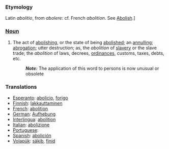 ===Etymology===
Latin ''abolitio'', from ''abolere'': cf. French ''abolition''. See [[Abolish]].] 
===[[Noun]]===
#The act of [[abolishing]], or the state of being [[abolished]]; an [[annulling]]; [[abrogation]]; utter destruction; as, the ''abolition'' of [[slave]]ry or the slave trade; the ''abolition'' of laws, decrees, [[ordinances]], customs, taxes, debts, etc.
#:'''''Note:''''' The application of this word to persons is now unusual or obsolete

===Translations===

*[[Esperanto]]: [[abolicio]], [[forigo]] 
*[[Finnish]]: [[lakkauttaminen]]
*[[French]]: [[abolition]]
*[[German]]: [[Aufhebung]]
*[[Interlingua]]: [[abolition]] 
*[[Italian]]: [[abolizione]] 
*[[Portuguese]]: [[]] 
*[[Spanish]]: [[abolición]]
*[[Volapük]]: [[säkib]], [[finid]]
